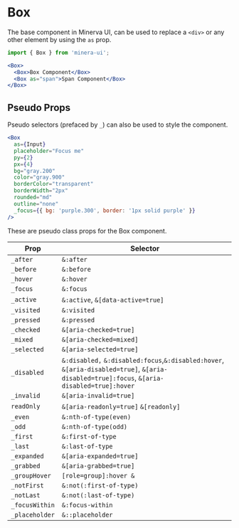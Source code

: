 # Box

The base component in Minerva UI, can be used to replace a `<div>` or any other element by using the `as` prop.

```js
import { Box } from 'minera-ui';
```

```jsx live
<Box>
  <Box>Box Component</Box>
  <Box as="span">Span Component</Box>
</Box>
```

## Pseudo Props

Pseudo selectors (prefaced by `_`) can also be used to style the component.

```jsx live
<Box
  as={Input}
  placeholder="Focus me"
  py={2}
  px={4}
  bg="gray.200"
  color="gray.900"
  borderColor="transparent"
  borderWidth="2px"
  rounded="md"
  outline="none"
  _focus={{ bg: 'purple.300', border: '1px solid purple' }}
/>
```

These are pseudo class props for the Box component.

| Prop           | Selector                                                                                                                                   |
| -------------- | ------------------------------------------------------------------------------------------------------------------------------------------ |
| `_after`       | `&:after`                                                                                                                                  |
| `_before`      | `&:before`                                                                                                                                 |
| `_hover`       | `&:hover`                                                                                                                                  |
| `_focus`       | `&:focus`                                                                                                                                  |
| `_active`      | `&:active`, `&[data-active=true]`                                                                                                          |
| `_visited`     | `&:visited`                                                                                                                                |
| `_pressed`     | `&:pressed`                                                                                                                                |
| `_checked`     | `&[aria-checked=true]`                                                                                                                     |
| `_mixed`       | `&[aria-checked=mixed]`                                                                                                                    |
| `_selected`    | `&[aria-selected=true]`                                                                                                                    |
| `_disabled`    | `&:disabled,` `&:disabled:focus`,`&:disabled:hover`, `&[aria-disabled=true]`, `&[aria-disabled=true]:focus`, `&[aria-disabled=true]:hover` |
| `_invalid`     | `&[aria-invalid=true]`                                                                                                                     |
| `readOnly`     | `&[aria-readonly=true]` `&[readonly]`                                                                                                      |
| `_even`        | `&:nth-of-type(even)`                                                                                                                      |
| `_odd`         | `&:nth-of-type(odd)`                                                                                                                       |
| `_first`       | `&:first-of-type`                                                                                                                          |
| `_last`        | `&:last-of-type`                                                                                                                           |
| `_expanded`    | `&[aria-expanded=true]`                                                                                                                    |
| `_grabbed`     | `&[aria-grabbed=true]`                                                                                                                     |
| `_groupHover`  | `[role=group]:hover &`                                                                                                                     |
| `_notFirst`    | `&:not(:first-of-type)`                                                                                                                    |
| `_notLast`     | `&:not(:last-of-type)`                                                                                                                     |
| `_focusWithin` | `&:focus-within`                                                                                                                           |
| `_placeholder` | `&::placeholder`                                                                                                                           |
